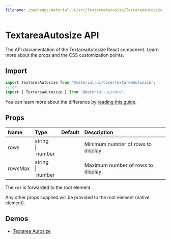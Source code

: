 ```yaml
---
filename: /packages/material-ui/src/TextareaAutosize/TextareaAutosize.js
---
```



<!--- This documentation is automatically generated, do not try to edit it. -->

# TextareaAutosize API

<p className="description">The API documentation of the TextareaAutosize React component. Learn more about the props and the CSS customization points.</p>

## Import

```js
import TextareaAutosize from '@material-ui/core/TextareaAutosize';
// or
import { TextareaAutosize } from '@material-ui/core';
```

You can learn more about the difference by [reading this guide](/guides/minimizing-bundle-size/).



## Props

| Name | Type | Default | Description |
|:-----|:-----|:--------|:------------|
| <span className="prop-name">rows</span> | <span className="prop-type">string<br />&#124;&nbsp;number</span> |  | Minimum number of rows to display. |
| <span className="prop-name">rowsMax</span> | <span className="prop-type">string<br />&#124;&nbsp;number</span> |  | Maximum number of rows to display. |

The `ref` is forwarded to the root element.

Any other props supplied will be provided to the root element (native element).

## Demos

- [Textarea Autosize](/components/textarea-autosize/)


